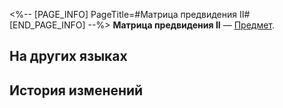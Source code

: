 <%-- [PAGE_INFO]
PageTitle=#Матрица предвидения II#
[END_PAGE_INFO] --%>
{{Предмет Инфобокс
|id          = 252422
|Изображение = Предмет Матрица предвидения II.png
|Тип         = 
|Инвентарь   = 
|Редкость    = 5
|Эффект      = 
|Описание    = Соберите набор карточек воспоминаний, чтобы получить усиление.
}}
{{Описание|Ваши воспоминания об Освоении могут стать источником вдохновения для игры.}}
'''Матрица предвидения II''' — [[Предмет]].

==На других языках==
{{На других языках
|en   = Matrix of Prescience (II)
|zhs  = 穷观阵-Ⅱ
|zht  = 窮觀陣-Ⅱ
|ja   = 窮観の陣-II
|ko   = 궁관진-Ⅱ
|es   = Matriz del Presagio&nbsp;II
|fr   = Matrice de prémonition (II)
|ru   = Матрица предвидения II
|th   = Matrix of Prescience II
|vi   = Ma Trận Tiên Tri-II
|de   = Matrix der Voraussicht (II)
|id   = Matrix of Prescience II
|pt   = Matriz de Presciência (II)
}}

==История изменений==
{{История изменений|3.5}}